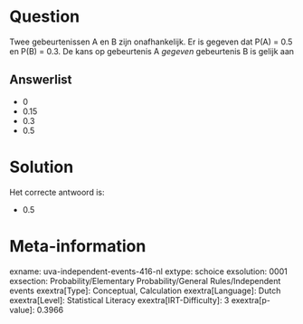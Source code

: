 Question
========

Twee gebeurtenissen A en B zijn onafhankelijk. Er is gegeven dat P(A) =
0.5 en P(B) = 0.3. De kans op gebeurtenis A *gegeven* gebeurtenis B is
gelijk aan


Answerlist
----------

* 0
* 0.15
* 0.3
* 0.5

Solution
========

Het correcte antwoord is: 

* 0.5

Meta-information
================
exname: uva-independent-events-416-nl
extype: schoice
exsolution: 0001
exsection: Probability/Elementary Probability/General Rules/Independent events
exextra[Type]: Conceptual, Calculation
exextra[Language]: Dutch
exextra[Level]: Statistical Literacy
exextra[IRT-Difficulty]: 3
exextra[p-value]: 0.3966
